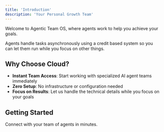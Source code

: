 ```yaml
---
title: 'Introduction'
description: 'Your Personal Growth Team'
---
```


Welcome to Agentic Team OS, where agents work to help you achieve your goals. 

Agents handle tasks asynchronously using a credit based system so you can let them run while you focus on other things.


## Why Choose Cloud?

- **Instant Team Access**: Start working with specialized AI agent teams immediately
- **Zero Setup**: No infrastructure or configuration needed
- **Focus on Results**: Let us handle the technical details while you focus on your goals

## Getting Started

<Card title="Quick Start Guide" icon="rocket" href="/cloud/getting-started">
  Connect with your team of agents in minutes.
</Card>
 